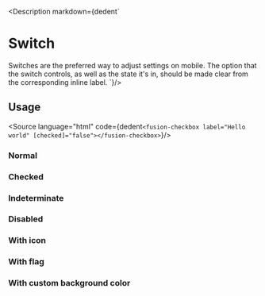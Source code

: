 

<Meta title="Components/Inputs/Checkbox/All"/>

<Description markdown={dedent`
# Switch
Switches are the preferred way to adjust settings on mobile. The option that the switch controls, as well as the state it's in, should be made clear from the corresponding inline label.
`}/>

## Usage
<Source language="html"
        code={dedent`
<fusion-checkbox label="Hello world" [checked]="false"></fusion-checkbox>
`}/>

### Normal
<Canvas>
    <Story id="components-inputs-checkbox--default"></Story>
</Canvas>

### Checked
<Canvas>
    <Story id="components-inputs-checkbox--checked"></Story>
</Canvas>

### Indeterminate
<Canvas>
    <Story id="components-inputs-checkbox--indeterminate"></Story>
</Canvas>

### Disabled
<Canvas>
    <Story id="components-inputs-checkbox--disabled"></Story>
</Canvas>

### With icon
<Canvas>
    <Story id="components-inputs-checkbox--with-icon"></Story>
</Canvas>

### With flag
<Canvas>
    <Story id="components-inputs-checkbox--with-flag"></Story>
</Canvas>

### With custom background color
<Canvas>
    <Story id="components-inputs-checkbox--with-custom-background-color"></Story>
</Canvas>


<ArgsTable of={CheckboxComponent}/>
